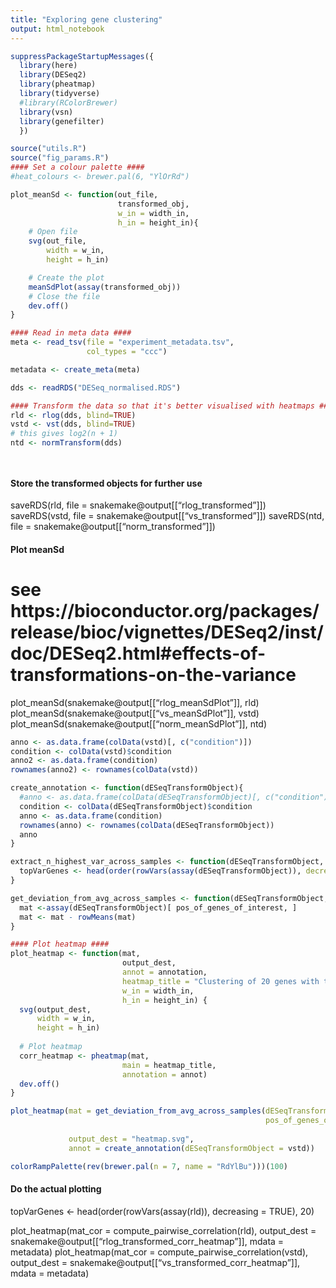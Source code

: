 ```yaml
---
title: "Exploring gene clustering"
output: html_notebook
---
```



```r
suppressPackageStartupMessages({
  library(here)
  library(DESeq2)
  library(pheatmap)
  library(tidyverse)
  #library(RColorBrewer)
  library(vsn)
  library(genefilter)
  })
```

```r
source("utils.R")
source("fig_params.R")
#### Set a colour palette ####
#heat_colours <- brewer.pal(6, "YlOrRd")

plot_meanSd <- function(out_file, 
                        transformed_obj, 
                        w_in = width_in, 
                        h_in = height_in){
    # Open file
    svg(out_file, 
        width = w_in, 
        height = h_in)

    # Create the plot
    meanSdPlot(assay(transformed_obj))
    # Close the file
    dev.off()
}

#### Read in meta data ####
meta <- read_tsv(file = "experiment_metadata.tsv",
                 col_types = "ccc")

metadata <- create_meta(meta)

dds <- readRDS("DESeq_normalised.RDS")

#### Transform the data so that it's better visualised with heatmaps ####
rld <- rlog(dds, blind=TRUE)
vstd <- vst(dds, blind=TRUE)
# this gives log2(n + 1)
ntd <- normTransform(dds)




```

#### Store the transformed objects for further use ####
saveRDS(rld, file = snakemake@output[["rlog_transformed"]])
saveRDS(vstd, file = snakemake@output[["vs_transformed"]])
saveRDS(ntd, file = snakemake@output[["norm_transformed"]])

#### Plot meanSd ####
# see https://bioconductor.org/packages/release/bioc/vignettes/DESeq2/inst/doc/DESeq2.html#effects-of-transformations-on-the-variance
plot_meanSd(snakemake@output[["rlog_meanSdPlot"]], rld)
plot_meanSd(snakemake@output[["vs_meanSdPlot"]], vstd)
plot_meanSd(snakemake@output[["norm_meanSdPlot"]], ntd)

```r
anno <- as.data.frame(colData(vstd)[, c("condition")])
condition <- colData(vstd)$condition
anno2 <- as.data.frame(condition)
rownames(anno2) <- rownames(colData(vstd))
```



```r
create_annotation <- function(dESeqTransformObject){
  #anno <- as.data.frame(colData(dESeqTransformObject)[, c("condition")])
  condition <- colData(dESeqTransformObject)$condition
  anno <- as.data.frame(condition)
  rownames(anno) <- rownames(colData(dESeqTransformObject))
  anno
}

extract_n_highest_var_across_samples <- function(dESeqTransformObject, n){
  topVarGenes <- head(order(rowVars(assay(dESeqTransformObject)), decreasing = TRUE), n)
}

get_deviation_from_avg_across_samples <- function(dESeqTransformObject, pos_of_genes_of_interest){
  mat <-assay(dESeqTransformObject)[ pos_of_genes_of_interest, ]
  mat <- mat - rowMeans(mat)
}

#### Plot heatmap ####
plot_heatmap <- function(mat, 
                         output_dest,
                         annot = annotation,
                         heatmap_title = "Clustering of 20 genes with the variance across samples",
                         w_in = width_in,
                         h_in = height_in) {
  svg(output_dest, 
      width = w_in,
      height = h_in)
  
  # Plot heatmap
  corr_heatmap <- pheatmap(mat,
                         main = heatmap_title,
                         annotation = annot)
  dev.off()
}

plot_heatmap(mat = get_deviation_from_avg_across_samples(dESeqTransformObject = vstd,
                                                         pos_of_genes_of_interest = extract_n_highest_var_across_samples(dESeqTransformObject = vstd,
                                                                                                                         n = 20)),
             output_dest = "heatmap.svg",
             annot = create_annotation(dESeqTransformObject = vstd))

```

```r
colorRampPalette(rev(brewer.pal(n = 7, name = "RdYlBu")))(100)
```













#### Do the actual plotting ####
topVarGenes <- head(order(rowVars(assay(rld)), decreasing = TRUE), 20)





plot_heatmap(mat_cor = compute_pairwise_correlation(rld),
             output_dest = snakemake@output[["rlog_transformed_corr_heatmap"]],
             mdata = metadata)
plot_heatmap(mat_cor = compute_pairwise_correlation(vstd),
             output_dest = snakemake@output[["vs_transformed_corr_heatmap"]],
             mdata = metadata)